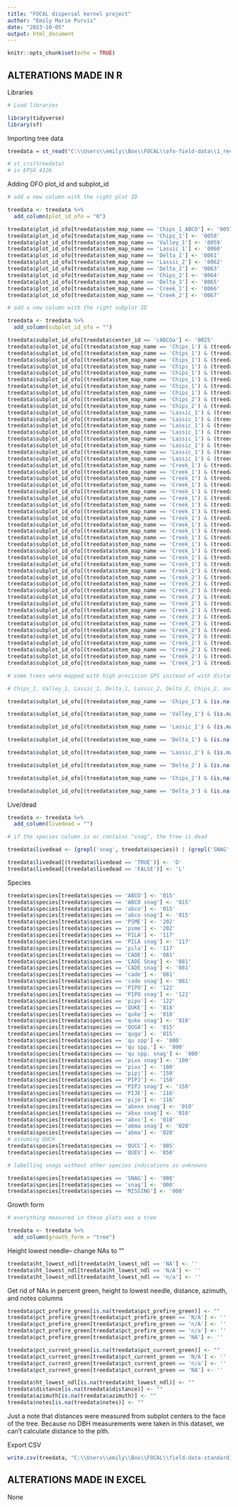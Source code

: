 ```yaml
---
title: "FOCAL dispersal kernel project"
author: "Emily Marie Purvis"
date: "2023-10-05"
output: html_document
---
```


```r
knitr::opts_chunk$set(echo = TRUE)
```

## ALTERATIONS MADE IN R

Libraries 

```r

# Load libraries 

library(tidyverse)
library(sf)

```
Importing tree data

```r

treedata = st_read("C:\\Users\\emily\\Box\\FOCAL\\ofo-field-data\\1_received-data\\0004\\data\\updated\\stems_v4.gpkg")

# st_crs(treedata)
# in EPSG 4326

```

Adding OFO plot_id and subplot_id

```r
# add a new column with the right plot ID

treedata <- treedata %>%
  add_column(plot_id_ofo = "0")

treedata$plot_id_ofo[treedata$stem_map_name == 'Chips_1_ABCO'] <- '0057'
treedata$plot_id_ofo[treedata$stem_map_name == 'Chips_1'] <- '0058'
treedata$plot_id_ofo[treedata$stem_map_name == 'Valley_1'] <- '0059'
treedata$plot_id_ofo[treedata$stem_map_name == 'Lassic_1'] <- '0060'
treedata$plot_id_ofo[treedata$stem_map_name == 'Delta_1'] <- '0061'
treedata$plot_id_ofo[treedata$stem_map_name == 'Lassic_2'] <- '0062'
treedata$plot_id_ofo[treedata$stem_map_name == 'Delta_2'] <- '0063'
treedata$plot_id_ofo[treedata$stem_map_name == 'Chips_2'] <- '0064'
treedata$plot_id_ofo[treedata$stem_map_name == 'Delta_3'] <- '0065'
treedata$plot_id_ofo[treedata$stem_map_name == 'Creek_1'] <- '0066'
treedata$plot_id_ofo[treedata$stem_map_name == 'Creek_2'] <- '0067'

# add a new column with the right subplot ID

treedata <- treedata %>%
  add_column(subplot_id_ofo = "") 

treedata$subplot_id_ofo[treedata$center_id == 'cABCOa'] <- '0025'
treedata$subplot_id_ofo[(treedata$stem_map_name == 'Chips_1') & (treedata$center_id == 'c24a')] <- '0026'
treedata$subplot_id_ofo[(treedata$stem_map_name == 'Chips_1') & (treedata$center_id == 'c23a')] <- '0027'
treedata$subplot_id_ofo[(treedata$stem_map_name == 'Chips_1') & (treedata$center_id == 'c22a')] <- '0028'
treedata$subplot_id_ofo[(treedata$stem_map_name == 'Chips_1') & (treedata$center_id == 'c21a')] <- '0029'
treedata$subplot_id_ofo[(treedata$stem_map_name == 'Chips_1') & (treedata$center_id == 'c17a')] <- '0030'
treedata$subplot_id_ofo[(treedata$stem_map_name == 'Chips_1') & (treedata$center_id == 'c18a')] <- '0031'
treedata$subplot_id_ofo[(treedata$stem_map_name == 'Chips_1') & (treedata$center_id == 'c19a')] <- '0032'
treedata$subplot_id_ofo[(treedata$stem_map_name == 'Chips_1') & (treedata$center_id == 'c20a')] <- '0033'
treedata$subplot_id_ofo[(treedata$stem_map_name == 'Chips_2') & (treedata$center_id == 'C16A')] <- '0034'
treedata$subplot_id_ofo[(treedata$stem_map_name == 'Chips_2') & (treedata$center_id == 'C12A')] <- '0035'
treedata$subplot_id_ofo[(treedata$stem_map_name == 'Lassic_1') & (treedata$center_id == 'c24a')] <- '0036'
treedata$subplot_id_ofo[(treedata$stem_map_name == 'Lassic_1') & (treedata$center_id == 'c23a')] <- '0037'
treedata$subplot_id_ofo[(treedata$stem_map_name == 'Lassic_1') & (treedata$center_id == 'c22a')] <- '0038'
treedata$subplot_id_ofo[(treedata$stem_map_name == 'Lassic_1') & (treedata$center_id == 'c21a')] <- '0039'
treedata$subplot_id_ofo[(treedata$stem_map_name == 'Lassic_1') & (treedata$center_id == 'c17a')] <- '0040'
treedata$subplot_id_ofo[(treedata$stem_map_name == 'Lassic_1') & (treedata$center_id == 'c18a')] <- '0041'
treedata$subplot_id_ofo[(treedata$stem_map_name == 'Lassic_1') & (treedata$center_id == 'c19a')] <- '0042'
treedata$subplot_id_ofo[(treedata$stem_map_name == 'Lassic_1') & (treedata$center_id == 'c20a')] <- '0043'
treedata$subplot_id_ofo[(treedata$stem_map_name == 'Creek_1') & (treedata$center_id == 'c11')] <- '0044'
treedata$subplot_id_ofo[(treedata$stem_map_name == 'Creek_1') & (treedata$center_id == 'c10')] <- '0045'
treedata$subplot_id_ofo[(treedata$stem_map_name == 'Creek_1') & (treedata$center_id == 'c14')] <- '0046'
treedata$subplot_id_ofo[(treedata$stem_map_name == 'Creek_1') & (treedata$center_id == 'c15')] <- '0047'
treedata$subplot_id_ofo[(treedata$stem_map_name == 'Creek_1') & (treedata$center_id == 'c16')] <- '0048'
treedata$subplot_id_ofo[(treedata$stem_map_name == 'Creek_1') & (treedata$center_id == 'c12')] <- '0049'
treedata$subplot_id_ofo[(treedata$stem_map_name == 'Creek_1') & (treedata$center_id == 'c08')] <- '0050'
treedata$subplot_id_ofo[(treedata$stem_map_name == 'Creek_1') & (treedata$center_id == 'c07')] <- '0051'
treedata$subplot_id_ofo[(treedata$stem_map_name == 'Creek_1') & (treedata$center_id == 'c06')] <- '0052'
treedata$subplot_id_ofo[(treedata$stem_map_name == 'Creek_1') & (treedata$center_id == 'c13')] <- '0053'
treedata$subplot_id_ofo[(treedata$stem_map_name == 'Creek_1') & (treedata$center_id == 'c09')] <- '0054'
treedata$subplot_id_ofo[(treedata$stem_map_name == 'Creek_1') & (treedata$center_id == 'c01')] <- '0055'
treedata$subplot_id_ofo[(treedata$stem_map_name == 'Creek_1') & (treedata$center_id == 'c05')] <- '0056'
treedata$subplot_id_ofo[(treedata$stem_map_name == 'Creek_1') & (treedata$center_id == 'c02')] <- '0057'
treedata$subplot_id_ofo[(treedata$stem_map_name == 'Creek_1') & (treedata$center_id == 'c03')] <- '0058'
treedata$subplot_id_ofo[(treedata$stem_map_name == 'Creek_1') & (treedata$center_id == 'c04')] <- '0059'
treedata$subplot_id_ofo[(treedata$stem_map_name == 'Creek_2') & (treedata$center_id == 'c06')] <- '0060'
treedata$subplot_id_ofo[(treedata$stem_map_name == 'Creek_2') & (treedata$center_id == 'c02')] <- '0061'
treedata$subplot_id_ofo[(treedata$stem_map_name == 'Creek_2') & (treedata$center_id == 'c01')] <- '0062'
treedata$subplot_id_ofo[(treedata$stem_map_name == 'Creek_2') & (treedata$center_id == 'c05')] <- '0063'
treedata$subplot_id_ofo[(treedata$stem_map_name == 'Creek_2') & (treedata$center_id == 'c13')] <- '0064'
treedata$subplot_id_ofo[(treedata$stem_map_name == 'Creek_2') & (treedata$center_id == 'c14')] <- '0065'
treedata$subplot_id_ofo[(treedata$stem_map_name == 'Creek_2') & (treedata$center_id == 'c10')] <- '0066'
treedata$subplot_id_ofo[(treedata$stem_map_name == 'Creek_2') & (treedata$center_id == 'c15')] <- '0067'
treedata$subplot_id_ofo[(treedata$stem_map_name == 'Creek_2') & (treedata$center_id == 'c11')] <- '0068'
treedata$subplot_id_ofo[(treedata$stem_map_name == 'Creek_2') & (treedata$center_id == 'c07')] <- '0069'
treedata$subplot_id_ofo[(treedata$stem_map_name == 'Creek_2') & (treedata$center_id == 'c03')] <- '0070'
treedata$subplot_id_ofo[(treedata$stem_map_name == 'Creek_2') & (treedata$center_id == 'c04')] <- '0071'
treedata$subplot_id_ofo[(treedata$stem_map_name == 'Creek_2') & (treedata$center_id == 'c08')] <- '0072'
treedata$subplot_id_ofo[(treedata$stem_map_name == 'Creek_2') & (treedata$center_id == 'c12')] <- '0073'
treedata$subplot_id_ofo[(treedata$stem_map_name == 'Creek_2') & (treedata$center_id == 'c16')] <- '0074'

# some trees were mapped with high precision GPS instead of with distance/azimuth. as such, they don't have subplot centers. going to create a "catchall" or "undefined" subplot for each plot for these trees.

# Chips_1, Valley_1, Lassic_1, Delta_1, Lassic_2, Delta_2, Chips_2, and Delta_3

treedata$subplot_id_ofo[(treedata$stem_map_name == 'Chips_1') & (is.na(treedata$center_id))] <- '0333'

treedata$subplot_id_ofo[(treedata$stem_map_name == 'Valley_1') & (is.na(treedata$center_id))] <- '0334'

treedata$subplot_id_ofo[(treedata$stem_map_name == 'Lassic_1') & (is.na(treedata$center_id))] <- '0335'

treedata$subplot_id_ofo[(treedata$stem_map_name == 'Delta_1') & (is.na(treedata$center_id))] <- '0336'

treedata$subplot_id_ofo[(treedata$stem_map_name == 'Lassic_2') & (is.na(treedata$center_id))] <- '0337'

treedata$subplot_id_ofo[(treedata$stem_map_name == 'Delta_2') & (is.na(treedata$center_id))] <- '0338'

treedata$subplot_id_ofo[(treedata$stem_map_name == 'Chips_2') & (is.na(treedata$center_id))] <- '0339'

treedata$subplot_id_ofo[(treedata$stem_map_name == 'Delta_3') & (is.na(treedata$center_id))] <- '0340'

```

Live/dead

```r

treedata <- treedata %>%
  add_column(livedead = "")

# if the species column is or contains "snag", the tree is dead

treedata$livedead <- (grepl('snag', treedata$species)) | (grepl('SNAG', treedata$species)) | (grepl('Snag', treedata$species))

treedata$livedead[(treedata$livedead == 'TRUE')] <- 'D'
treedata$livedead[(treedata$livedead == 'FALSE')] <- 'L'

```

Species

```r

treedata$species[treedata$species == 'ABCO'] <- '015'
treedata$species[treedata$species == 'ABCO snag'] <- '015'
treedata$species[treedata$species == 'abco'] <- '015'
treedata$species[treedata$species == 'abco snag'] <- '015'
treedata$species[treedata$species == 'PSME'] <- '202'
treedata$species[treedata$species == 'psme'] <- '202'
treedata$species[treedata$species == 'PILA'] <- '117'
treedata$species[treedata$species == 'PILA snag'] <- '117'
treedata$species[treedata$species == 'pila'] <- '117'
treedata$species[treedata$species == 'CADE'] <- '081'
treedata$species[treedata$species == 'CADE Snag'] <- '081'
treedata$species[treedata$species == 'CADE snag'] <- '081'
treedata$species[treedata$species == 'cade'] <- '081'
treedata$species[treedata$species == 'cade snag'] <- '081'
treedata$species[treedata$species == 'PIPO'] <- '122'
treedata$species[treedata$species == 'PIPO snag'] <- '122'
treedata$species[treedata$species == 'pipo'] <- '122'
treedata$species[treedata$species == 'QUKE'] <- '818'
treedata$species[treedata$species == 'quke'] <- '818'
treedata$species[treedata$species == 'quke snag'] <- '818'
treedata$species[treedata$species == 'QUGA'] <- '815'
treedata$species[treedata$species == 'quga'] <- '815'
treedata$species[treedata$species == 'qu spp'] <- '800'
treedata$species[treedata$species == 'qu spp.'] <- '800'
treedata$species[treedata$species == 'qu spp. snag'] <- '800'
treedata$species[treedata$species == 'pixx snag'] <- '100'
treedata$species[treedata$species == 'pixx'] <- '100'
treedata$species[treedata$species == 'pipj'] <- '150'
treedata$species[treedata$species == 'PIPJ'] <- '150'
treedata$species[treedata$species == 'PIPJ snag'] <- '150'
treedata$species[treedata$species == 'PIJE'] <- '116'
treedata$species[treedata$species == 'pije'] <- '116'
treedata$species[treedata$species == 'abxxx snag'] <- '010'
treedata$species[treedata$species == 'abxx snag'] <- '010'
treedata$species[treedata$species == 'abxx'] <- '010'
treedata$species[treedata$species == 'abma snag'] <- '020'
treedata$species[treedata$species == 'abma'] <- '020'
# assuming QUCH
treedata$species[treedata$species == 'QUCC'] <- '805'
treedata$species[treedata$species == 'QUEV'] <- '850'

# labelling snags without other species indications as unknowns

treedata$species[treedata$species == 'SNAG'] <- '000'
treedata$species[treedata$species == 'snag'] <- '000'
treedata$species[treedata$species == 'MISSING'] <- '000'
```

Growth form

```r

# everything measured in these plots was a tree

treedata <- treedata %>%
  add_column(growth_form = "tree")

```


Height lowest needle-- change NAs to ""

```r

treedata$ht_lowest_ndl[treedata$ht_lowest_ndl == 'NA'] <- ''
treedata$ht_lowest_ndl[treedata$ht_lowest_ndl == 'N/A'] <- ''
treedata$ht_lowest_ndl[treedata$ht_lowest_ndl == 'n/a'] <- ''

```

Get rid of NAs in percent green, height to lowest needle, distance, azimuth, and notes columns

```r

treedata$pct_prefire_green[is.na(treedata$pct_prefire_green)] <- ""
treedata$pct_prefire_green[treedata$pct_prefire_green == 'N/A'] <- ''
treedata$pct_prefire_green[treedata$pct_prefire_green == 'n/A'] <- ''
treedata$pct_prefire_green[treedata$pct_prefire_green == 'n/a'] <- ''
treedata$pct_prefire_green[treedata$pct_prefire_green == 'NA'] <- ''

treedata$pct_current_green[is.na(treedata$pct_current_green)] <- ""
treedata$pct_current_green[treedata$pct_current_green == 'N/A'] <- ''
treedata$pct_current_green[treedata$pct_current_green == 'n/a'] <- ''
treedata$pct_current_green[treedata$pct_current_green == 'NA'] <- ''

treedata$ht_lowest_ndl[is.na(treedata$ht_lowest_ndl)] <- ""
treedata$distance[is.na(treedata$distance)] <- ""
treedata$azimuth[is.na(treedata$azimuth)] <- ""
treedata$notes[is.na(treedata$notes)] <- ""

```

Just a note that distances were measured from subplot centers to the face of the tree. Because no DBH measurements were taken in this dataset, we can't calculate distance to the pith.


Export CSV

```r

write.csv(treedata, "C:\\Users\\emily\\Box\\FOCAL\\field-data-standardization\\FOCAL.dispersal.kernel.project\\20240216_FOCAL_dispersal_kernel_project.csv")

```


## ALTERATIONS MADE IN EXCEL

None


